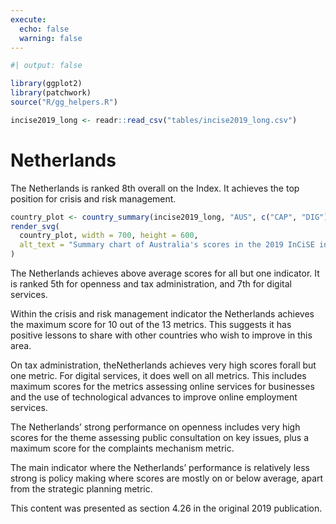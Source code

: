 ```yaml
---
execute:
  echo: false
  warning: false
---
```


<!-- DO NOT EDIT THIS FILE --->
<!-- AUTO GENERATED FROM r/generate_country_qmd.r --->

```r
#| output: false

library(ggplot2)
library(patchwork)
source("R/gg_helpers.R")

incise2019_long <- readr::read_csv("tables/incise2019_long.csv")

```

# Netherlands {#sec-country-nld .unnumbered}

:::{.lead}
The Netherlands is ranked 8th overall on the Index. It achieves the top position
for crisis and risk management.
:::

```r
country_plot <- country_summary(incise2019_long, "AUS", c("CAP", "DIG"))
render_svg(
  country_plot, width = 700, height = 600,
  alt_text = "Summary chart of Australia's scores in the 2019 InCiSE index."
)
```

The Netherlands achieves above average scores for all but one indicator. It is
ranked 5th for openness and tax administration, and 7th for digital services.

Within the crisis and risk management indicator the Netherlands achieves the
maximum score for 10 out of the 13 metrics. This suggests it has positive
lessons to share with other countries who wish to improve in this area.

On tax administration, theNetherlands achieves very high scores forall but one
metric. For digital services, it does well on all metrics. This includes
maximum scores for the metrics assessing online services for businesses and
the use of technological advances to improve online employment services.

The Netherlands' strong performance on openness includes very high scores for
the theme assessing public consultation on key issues, plus a maximum score for
the complaints mechanism metric.

The main indicator where the Netherlands' performance is relatively less strong
is policy making where scores are mostly on or below average, apart from the
strategic planning metric.

::: {.callout-note .crf title="Cross-referencing note" icon="false"}
This content was presented as section 4.26 in the original 2019 publication.
:::
